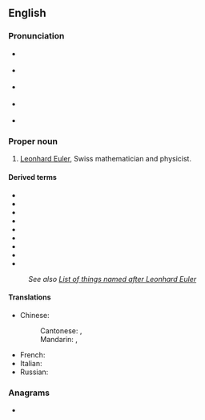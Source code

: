 ==English==

===Pronunciation===
* {{a|native|Switzerland}} {{IPA|de|[ˈɔɪləɹ]}}
* {{a|native|Germany}} {{IPA|de|[ˈɔʏlɐ]}}
* {{a|UK}} {{IPA|en|/ˈɔɪlə(ɹ)/}}
* {{a|US}} {{IPA|en|/ˈɔɪlɚ/}}
* {{homophones|en|oiler}}

===Proper noun===
{{en-proper noun}}

# [[w:Leonhard Euler|Leonhard Euler]], Swiss mathematician and physicist.

====Derived terms====
* {{l|en|Euler's continued fraction formula}}
* {{l|en|Euler's formula}}
* {{l|en|Euler's function}}
* {{l|en|Euler's identity}}
* {{l|en|Euler's polyhedron formula}}
* {{l|en|Euler's totient function}}
* {{l|en|Euler method}}
* {{l|en|Euler square}}
* {{l|en|Eulerian}}
: ''See also [[w:List of things named after Leonhard Euler|List of things named after Leonhard Euler]]''

====Translations====
{{trans-top|Leonhard Euler}}
* Chinese:
*: Cantonese: {{t|yue|歐拉|sc=Hani}}, {{t|yue|欧拉|tr=au1 laai1|sc=Hani}}
*: Mandarin: {{t+|cmn|歐拉|sc=Hani}}, {{t+|cmn|欧拉|tr=Ōulā|sc=Hani}}
{{trans-mid}}
* French: {{t+|fr|Euler|m}}
* Italian: {{t|it|Eulero|m}}
* Russian: {{t+|ru|Э́йлер|m}}
{{trans-bottom}}

===Anagrams===
* {{anagrams|en|a=eelru|Reuel|reule}}